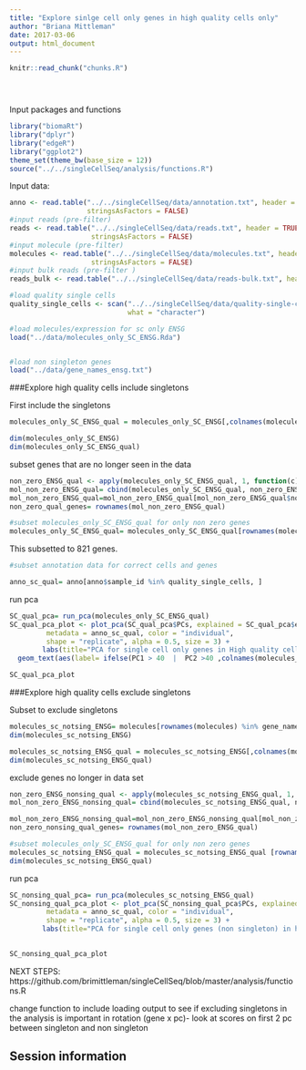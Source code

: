 ```yaml
---
title: "Explore sinlge cell only genes in high quality cells only"
author: "Briana Mittleman"
date: 2017-03-06
output: html_document
---
```


<!-- The file analysis/chunks.R contains chunks that define default settings
shared across the workflowr files. -->
```r
knitr::read_chunk("chunks.R")
```

<!-- Update knitr chunk options -->
```r
```

<!-- Insert the date the file was last updated -->
```r
```

<!-- Insert the code version (Git commit SHA1) if Git repository exists and R
 package git2r is installed -->
```r
```

<!-- Add your analysis here -->

Input packages and functions  
```r
library("biomaRt")
library("dplyr")
library("edgeR")
library("ggplot2")
theme_set(theme_bw(base_size = 12))
source("../../singleCellSeq/analysis/functions.R")
```

Input data:
```r
anno <- read.table("../../singleCellSeq/data/annotation.txt", header = TRUE,
                   stringsAsFactors = FALSE)
#input reads (pre-filter)
reads <- read.table("../../singleCellSeq/data/reads.txt", header = TRUE,
                    stringsAsFactors = FALSE)
#input molecule (pre-filter)
molecules <- read.table("../../singleCellSeq/data/molecules.txt", header = TRUE,
                    stringsAsFactors = FALSE)
#input bulk reads (pre-filter )
reads_bulk <- read.table("../../singleCellSeq/data/reads-bulk.txt", header = TRUE, stringsAsFactors = FALSE)

#load quality single cells 
quality_single_cells <- scan("../../singleCellSeq/data/quality-single-cells.txt",
                             what = "character")

#load molecules/expression for sc only ENSG
load("../data/molecules_only_SC_ENSG.Rda")


#load non singleton genes 
load("../data/gene_names_ensg.txt")
```


###Explore high quality cells include singletons  

First include the singletons 

```r
molecules_only_SC_ENSG_qual = molecules_only_SC_ENSG[,colnames(molecules_only_SC_ENSG) %in% quality_single_cells]

dim(molecules_only_SC_ENSG)
dim(molecules_only_SC_ENSG_qual)
```

subset genes that are no longer seen in the data

```r
non_zero_ENSG_qual <- apply(molecules_only_SC_ENSG_qual, 1, function(c)sum(c!=0))
mol_non_zero_ENSG_qual= cbind(molecules_only_SC_ENSG_qual, non_zero_ENSG_qual)
mol_non_zero_ENSG_qual=mol_non_zero_ENSG_qual[mol_non_zero_ENSG_qual$non_zero_ENSG_qual!=0,]
non_zero_qual_genes= rownames(mol_non_zero_ENSG_qual)

#subset molecules_only_SC_ENSG_qual for only non zero genes 
molecules_only_SC_ENSG_qual= molecules_only_SC_ENSG_qual[rownames(molecules_only_SC_ENSG_qual) %in% non_zero_qual_genes,]


```

This subsetted to 821 genes. 

```r
#subset annotation data for correct cells and genes  

anno_sc_qual= anno[anno$sample_id %in% quality_single_cells, ]
```


run pca

```r
SC_qual_pca= run_pca(molecules_only_SC_ENSG_qual)
SC_qual_pca_plot <- plot_pca(SC_qual_pca$PCs, explained = SC_qual_pca$explained,
         metadata = anno_sc_qual, color = "individual",
         shape = "replicate", alpha = 0.5, size = 3) +
        labs(title="PCA for single cell only genes in High quality cells") +
  geom_text(aes(label= ifelse(PC1 > 40  |  PC2 >40 ,colnames(molecules_only_SC_ENSG_qual), "") , vjust="inward", hjust="inward"))

SC_qual_pca_plot
```

###Explore high quality cells exclude singletons  

Subset to exclude singletons  

```r
molecules_sc_notsing_ENSG= molecules[rownames(molecules) %in% gene_names_ensg, ]
dim(molecules_sc_notsing_ENSG)

molecules_sc_notsing_ENSG_qual = molecules_sc_notsing_ENSG[,colnames(molecules_sc_notsing_ENSG) %in% quality_single_cells]
dim(molecules_sc_notsing_ENSG_qual)


```

exclude genes no longer in data set  
```r
non_zero_ENSG_nonsing_qual <- apply(molecules_sc_notsing_ENSG_qual, 1, function(c)sum(c!=0))
mol_non_zero_ENSG_nonsing_qual= cbind(molecules_sc_notsing_ENSG_qual, non_zero_ENSG_nonsing_qual)

mol_non_zero_ENSG_nonsing_qual=mol_non_zero_ENSG_nonsing_qual[mol_non_zero_ENSG_nonsing_qual$non_zero_ENSG_nonsing_qual!=0,]
non_zero_nonsing_qual_genes= rownames(mol_non_zero_ENSG_qual)

#subset molecules_only_SC_ENSG_qual for only non zero genes 
molecules_sc_notsing_ENSG_qual = molecules_sc_notsing_ENSG_qual [rownames(molecules_sc_notsing_ENSG_qual ) %in% non_zero_nonsing_qual_genes,]
dim(molecules_sc_notsing_ENSG_qual)

```

run pca  

```r
SC_nonsing_qual_pca= run_pca(molecules_sc_notsing_ENSG_qual)
SC_nonsing_qual_pca_plot <- plot_pca(SC_nonsing_qual_pca$PCs, explained = SC_nonsing_qual_pca$explained,
         metadata = anno_sc_qual, color = "individual",
         shape = "replicate", alpha = 0.5, size = 3) +
        labs(title="PCA for single cell only genes (non singleton) in high quality cells") + geom_text(aes(label= ifelse(PC1 > 30 ,colnames(molecules_sc_notsing_ENSG_qual), "") , vjust="inward", hjust="inward"))
  

SC_nonsing_qual_pca_plot
```


NEXT STEPS:
https://github.com/brimittleman/singleCellSeq/blob/master/analysis/functions.R

change function to include loading output to see if excluding singletons in the analysis is important 
  in rotation (gene x pc)- look at scores on first 2 pc between singleton and non singleton  



## Session information

<!-- Insert the session information into the document -->
```r
```
